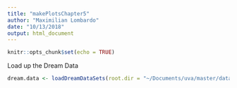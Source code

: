 ```yaml
---
title: "makePlotsChapter5"
author: "Maximilian Lombardo"
date: "10/13/2018"
output: html_document
---
```


```r
knitr::opts_chunk$set(echo = TRUE)
```


Load up the Dream Data
```r
dream.data <- loadDreamDataSets(root.dir = "~/Documents/uva/master/data/DREAM7/TrainSelect/")

```